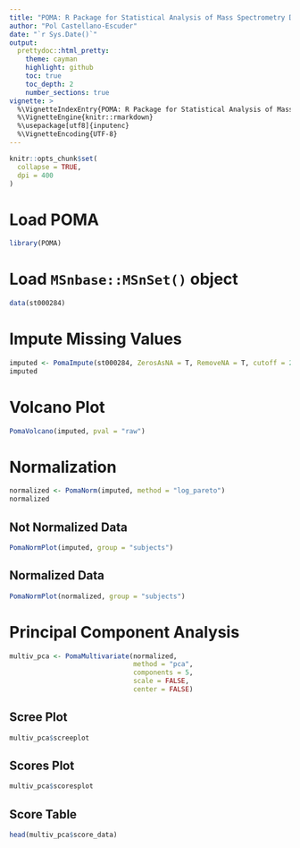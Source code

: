 ```yaml
---
title: "POMA: R Package for Statistical Analysis of Mass Spectrometry Data"
author: "Pol Castellano-Escuder"
date: "`r Sys.Date()`"
output:
  prettydoc::html_pretty:
    theme: cayman
    highlight: github
    toc: true
    toc_depth: 2
    number_sections: true
vignette: >
  %\VignetteIndexEntry{POMA: R Package for Statistical Analysis of Mass Spectrometry Data}
  %\VignetteEngine{knitr::rmarkdown}
  %\usepackage[utf8]{inputenc}
  %\VignetteEncoding{UTF-8}
---
```


```r
knitr::opts_chunk$set(
  collapse = TRUE,
  dpi = 400
)
```

# Load POMA

```r
library(POMA)
```

# Load `MSnbase::MSnSet()` object

```r
data(st000284)
```

# Impute Missing Values

```r
imputed <- PomaImpute(st000284, ZerosAsNA = T, RemoveNA = T, cutoff = 20, method = "knn")
imputed
```

# Volcano Plot

```r
PomaVolcano(imputed, pval = "raw")
```

# Normalization

```r
normalized <- PomaNorm(imputed, method = "log_pareto")
normalized
```

## Not Normalized Data

```r
PomaNormPlot(imputed, group = "subjects")
```

## Normalized Data

```r
PomaNormPlot(normalized, group = "subjects")
```

# Principal Component Analysis

```r
multiv_pca <- PomaMultivariate(normalized, 
                               method = "pca",
                               components = 5,
                               scale = FALSE,
                               center = FALSE)
```

## Scree Plot

```r
multiv_pca$screeplot
```

## Scores Plot

```r
multiv_pca$scoresplot
```

## Score Table

```r
head(multiv_pca$score_data)
```

